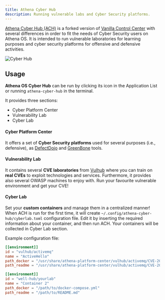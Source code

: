 ```yaml
---
title: Athena Cyber Hub
description: Running vulnerable labs and Cyber Security platforms.
---
```


[Athena Cyber Hub (ACH)](https://github.com/Athena-OS/athena-cyber-hub) is a forked version of [Vanilla Control Center](https://github.com/Vanilla-OS/vanilla-control-center) with several differences in order to fit the needs of Cyber Security users on Athena OS.
It is intended to run vulnerable laboratories for learning purposes and cyber security platforms for offensive and defensive activities.

![Cyber Hub](@assets/images/cyber-hub.png)

## Usage
**Athena OS Cyber Hub** can be run by clicking its icon in the Application List or running `athena-cyber-hub` in the terminal.

It provides three sections:
* Cyber Platform Center
* Vulnerability Lab
* Cyber Lab

#### Cyber Platform Center
It offers a set of **Cyber Security platforms** used for several purposes (i.e., defensive), as [DefectDojo](https://github.com/DefectDojo/django-DefectDojo) and [GreenBone](https://github.com/greenbone/) tools.

#### Vulnerability Lab
It contains several **CVE laboratories** from [Vulhub](https://github.com/vulhub/vulhub) where you can train on **real CVEs** to exploit technologies and services. Furthermore, it provides also several OWASP machines to enjoy with. Run your favourite vulnerable environment and get your CVE!

#### Cyber Lab
Set your **custom containers** and manage them in a centralized manner! When ACH is run for the first time, it will create `~/.config/athena-cyber-hub/cyberlab.toml` configuration file. Edit it by inserting the required information about your container, and then run ACH. Your containers will be collected in Cyber Lab section.

Example configuration file:
```toml
[[environment]]
id = "vulhub/activemq"
name = "ActiveHello"
path_docker = "/usr/share/athena-platform-center/vulhub/activemq/CVE-2015-5254/docker-compose.yml"
path_readme = "/usr/share/athena-platform-center/vulhub/activemq/CVE-2015-5254/README.md"

[[environment]]
id = "well-hub/yourlab"
name = "Container 2"
path_docker = "/path/to/docker-compose.yml"
path_readme = "/path/to/README.md"
```